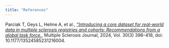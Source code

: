```yaml
---
title: "References"
---
```


Parciak T, Geys L, Helme A, et al., *["Introducing a core dataset for real-world data in multiple sclerosis registries and cohorts: Recommendations from a global task force.](https://pmc.ncbi.nlm.nih.gov/articles/PMC10935622/pdf/10.1177_13524585231216004.pdf)*, Multiple Sclerosis Journal, 2024, Vol. 30(3) 396–418, doi: 10.1177/13524585231216004.